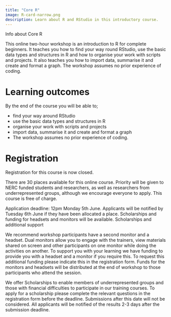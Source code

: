 ```yaml
---
title: "Core R"
image: R-card-narrow.png
description: Learn about R and RStudio in this introductory course.
---
```


Info about Core R

This online two-hour workshop is an introduction to R for complete beginners. It teaches you how to find your way round RStudio, use the basic data types and structures in R and how to organise your work with scripts and projects. It also teaches you how to import data, summarise it and create and format a graph. The workshop assumes no prior experience of coding.

# Learning outcomes

By the end of the course you will be able to;

-   find your way around RStudio
-   use the basic data types and structures in R
-   organise your work with scripts and projects
-   import data, summarise it and create and format a graph
-   The workshop assumes no prior experience of coding.

# Registration

Registration for this course is now closed.

There are 30 places available for this online course. Priority will be given to NERC funded students and researchers, as well as researchers from underrepresented groups, although we encourage everyone to apply. This course is free of charge.

Application deadline: 12pm Monday 5th June. Applicants will be notified by Tuesday 6th June if they have been allocated a place. Scholarships and funding for headsets and monitors will be available. Scholarships and additional support

We recommend workshop participants have a second monitor and a headset. Dual monitors allow you to engage with the trainers, view materials shared on screen and other participants on one monitor while doing the activities on another. To support you with your learning we have funding to provide you with a headset and a monitor if you require this. To request this additional funding please indicate this in the registration form. Funds for the monitors and headsets will be distributed at the end of workshop to those participants who attend the session.

We offer Scholarships to enable members of underrepresented groups and those with financial difficulties to participate in our training courses. To apply for a scholarship please complete the relevant questions in the registration form before the deadline. Submissions after this date will not be considered. All applicants will be notified of the results 2-3 days after the submission deadline.
